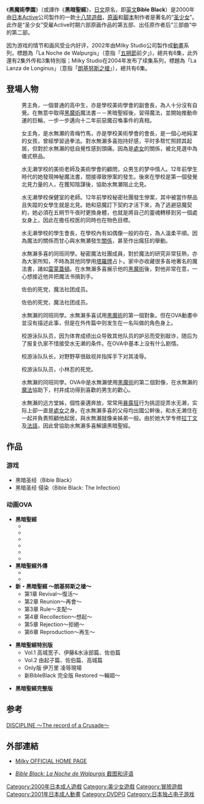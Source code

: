 {{Infobox animanga/Headerofja
|title= 黑魔術學園
|image= Bible Black package.jpg
|size= 198x
|caption= 
|japanese= バイブルブラック
|english= Bible Black
|kana= 
|romaji= Baiburu Burakku
|genre= [[冒險遊戲|冒險遊戲]]
}}
{{Infobox animanga/name
|original= 
|official= 
|formal= 
|common= 黑魔術學園、黑暗聖經
}}
{{Infobox animanga/Game
|Title= Bible Black<br />-La noche de walpurgis-
|Genre= 冒險遊戲
|Plat= Windows95/98/NT4/2000<br />2000/XP(スリム版)
|Spec= 
|Recommend= 
|Engine= 
|Patch= 
|Version= 
|Dev= 
|Pub= Active<br />くるりアクティブ(スリム版)
|Producer= {{lang|ja|ぽち屋}}
|Director= 
|Scenario= 
|CharacterDesign= 聖少女
|Sound= 
|Media= CD-ROM
|Play= 1人
|Date= 2000年7月14日<br />2006年9月29日(スリム版)
|Released= 
|Price= 8,800日圓（含稅9,240日圓）
|Sale= 
|Rating= 十八禁
|Device= 
|ContentsIcon= 
|Name= 
|End= 
|Save= 
|Size= 
|QSave= 
|QLoad= 
|Continue= 
|Screen= 640×480
|FScreen= 
|Music= CD-DA、MIDI
|Voice= 有
|Log= 有
|CGMode= 有
|MMode= 
|EMode= 有
|Skip= 有
|Auto= 有
|Etc= 
}}
{{Infobox animanga/OVA
|標題= 黑魔術學園
|原作= 
|導演= 
|企畫= 
|系列構成= 
|腳本= 
|分鏡= 
|演出= 
|人物原案= 聖少女
|人物設定= {{lang|ja|よし天}}
|作畫監督= 
|機械設定= 
|美術監督= 
|色彩設計= 
|撮影監督= 
|音響監督= 
|音樂= 
|動畫製作= {{lang|ja|ミルキー}}
|製作= {{lang|ja|ミュージアムピクチャーズ}}
|發售日= 
|開始= 2001年7月21日
|結束= 2003年6月25日
|話數= 6
|其他= 
}}
{{Infobox animanga/OVA
|標題= Bible Black外傳
|原作= 
|導演= 
|企畫= 
|系列構成= 
|腳本= 
|分鏡= 
|演出= 
|人物原案= 聖少女
|人物設定= {{lang|ja|よし天}}
|作畫監督= 
|機械設定= 
|美術監督= 
|色彩設計= 
|撮影監督= 
|音響監督= 
|音樂= 
|動畫製作= {{lang|ja|スタジオジャム}}
|製作= {{lang|ja|ミュージアムピクチャーズ}}
|發售日= 
|開始= 2002年5月25日
|結束= 2002年8月25日
|話數= 2
|其他= 
}}
{{Infobox animanga/OVA
|標題= 新・Bible Black
|原作= 
|導演= 羽舞緒
|企畫= 
|系列構成= 
|腳本= 
|分鏡= 
|演出= 
|人物原案= 聖少女
|人物設定= {{lang|ja|よし天}}
|作畫監督= 
|機械設定= 
|美術監督= 
|色彩設計= 
|撮影監督= 
|音響監督= 
|音樂= 
|動畫製作= {{lang|ja|スタジオジャム}}
|製作= {{lang|ja|「BibleBlack」アニメ製作委員会}}
|發售日= 
|開始= 2004年4月25日
|結束= 2007年12月25日
|話數= 6
|其他= 
}}
{{Infobox animanga/OVA
|標題= Bible Black・Only版
|原作= 
|導演= 羽舞緒
|企畫= 
|系列構成= 
|腳本= 
|分鏡= 
|演出= 
|人物原案= 聖少女
|人物設定= {{lang|ja|よし天}}
|作畫監督= 
|機械設定= 
|美術監督= 
|色彩設計= 
|撮影監督= 
|音響監督= 
|音樂= 
|動畫製作= {{lang|ja|スタジオジャム}}
|製作= {{lang|ja|Milky(第1巻)<br />「BibleBlack」アニメ製作委員会(第2巻)}}
|發售日= 
|開始= 2005年7月25日
|結束= 
|話數= 2
|其他= 
}}
{{Infobox animanga/Footerofja}}
《'''黑魔術學園'''》（或譯作《'''黑暗聖經'''》，[[日文|日文]]原名'''{{lang|ja|バイブルブラック}}'''，即[[英文|英文]]'''Bible Black'''）是2000年由[[日本|日本]]Active公司製作的一款[[十八禁遊戲|十八禁遊戲]]，[[原画|原画]]和[[脚本|脚本]]制作者是著名的“[[圣少女|圣少女]]”。此作是“圣少女”受雇Active时期六部原画作品的第五部、出任原作者后“三部曲”中的第二部。

因为游戏的情节和画风受业内好评，2002年由Milky Studio公司製作成[[動畫|動畫]]系列，標題為「La Noche de Walpurgis」（意指「[[五朔節|五朔節]]前夕」)，總共有6集，此外還有2集外传和3集特別版；Milky Studio在2004年发布了续集系列，標題為「La Lanza de Longinus」（意指「[[朗基努斯之槍|朗基努斯之槍]]」），總共有6集。

== 登場人物 ==
; {{nihongo|水無瀨多喜|水無瀬 多喜（みなせたき）||[[配音員|CV]]：平松琢也（一章、二章）/時田修}}
: 男主角，一個普通的高中生，亦是學校美術學會的副會長，為人十分沒有自覺。在無意中取得[[魔法|黑魔術]]魔法書－－黑暗聖經後，習得魔法，並開始推動命運的巨輪，一步一步邁向十二年前惡魔召喚事件的真相。

; {{nihongo|伊萬里胡桃|伊万里 胡桃（いまり くるみ）||CV：西島かおり}}
: 女主角，是水無瀬的青梅竹馬，亦是學校美術學會的會長，是一個心地純潔的女孩，曾經學習過拳法。對水無瀨多喜抱持好感，平时多帮忙照顾其起居，但對於水無瀨的低自覺性感到頭痛。因為是[[處女|處女]]的關係，被北見選中為儀式祭品。

; {{nihongo|高城寛子|高城 寛子（たかしろ ひろこ）||CV：木村明實（一章、二章）/二見渚}}
: 水无濑学校的美術老師及美術學會的顧問，众男生的梦中情人。12年前學生時代的她發現神秘魔法書，間接導致慘案的發生。後來在學校是第一個發覺北見力量的人，在獲知陰謀後，協助水無瀬阻止北見。

; {{nihongo|北見麗華|北見 麗華（きたみ れいか）||CV：城崎みちる}}
: 水无濑學校保健室的老師。12年前學校秘密社團發生慘案，其中被當作祭品且失蹤的女學生就是北見。她和惡魔訂下契約才活下來，為了逃避惡魔契約，她必須在五朔节午夜时更換身體，也就是將自己的靈魂轉移到另一個處女身上，因此在擔任校医的同時也在物色目標。

; {{nihongo|白木里香|白木 里香（しらき りか）||CV：小山リカ}}
: 水无濑學校的學生會長，在學校內有如偶像一般的存在，為人溫柔平順。因為魔法的關係而甘心與水無瀬發生[[性关系|關係]]，甚至作出瘋狂的舉動。

; {{nihongo|佐伯香織|佐伯 香織（さえき かおり）||CV：神林春奈}}
: 水無瀨多喜的同班同學。秘密魔法社團成員，對於魔法的研究非常狂熱，亦為大家所知，不時為其他同學用[[塔羅牌|塔羅牌]]占卜。家中亦收藏很多各地著名的魔法書，諸如[[雷蒙蓋頓|雷蒙蓋頓]]。在水無瀨多喜展示他的[[魔法|黑魔術]]後，對他非常在意，一心想接近他并把魔法书搞到手。

; {{nihongo|栗本真纪|栗本 真紀（くりもと まき）}}
: 佐伯的死党，魔法社团成员。

; {{nihongo|天月纯|天月 純（あまつき じゅん）}}
: 佐伯的死党，魔法社团成员。

; {{nihongo|伊藤美香|伊藤 美香（いとう みか）||CV：笹君佳（一章、二章）/西画まほ（オンリー版） }}
: 水無瀨的同班同學。水無瀨多喜试用[[魔法|黑魔術]]的第一個對象。但在OVA動畫中並沒有描述此事，但是在外传篇中则发生在一名叫做{{nihongo|持田润子|もちだ じゅんこ}}的角色身上。

; {{nihongo|野野草美由紀|野々草美由紀（ののぐさ みゆき）||CV：北村小枝子}}
: 校游泳队队员，因为体育成绩出众导致其他队员的妒忌而受到敲诈，随后为了报复仇家不惜接受水无濑的条件。在OVA中基本上没有什么剧情。

; {{nihongo|小林忍|小林 忍（こばやし しのぶ）}}
: 校游泳队队长，对野野草很敌视并指挥手下对其凌辱。

; {{nihongo|美樹本|美樹本（みきもと）||CV：桃沢明美}}
: 校游泳队队员，小林忍的死党。

; {{nihongo|村井亞由美|村井 亜由美（むらい あゆみ）||CV：冴瞳}}
: 水無瀨的同班同學。OVA中是水無瀨使用[[魔法|黑魔術]]的第二個對像，在水無瀨的[[魔法|魔法]]協助下，村井成功得到喜歡的男生的歡心。

; {{nihongo|水無瀨由起子|水無瀬 由起子（みなせ ゆきこ）||CV：柚木果南}}
: 水無瀨的远方堂姊，個性豪邁奔放，常常用[[暴露狂|暴露狂]]行为挑逗捉弄水无濑，实际上卻一直是[[處女|處女]]之身。在水無瀨多喜的父母均出國公幹後，和水无濑住在一起并負責照顧他起居，與水無瀨就像亲姊弟一般。由於她大学专修[[拉丁文|拉丁文]]及[[法語|法語]]，因此曾協助水無瀨多喜解讀黑暗聖經。

== 作品 ==
=== 游戏 ===
*黑暗圣经（Bible Black）
*黑暗圣经 侵染（Bible Black: The Infection）

=== 动画OVA ===
*'''黑暗聖經'''
**{{lang|ja|第一章・黒魔術の学園}}
**{{lang|ja|第二章・黒の儀式}}
**{{lang|ja|第三章・黒の生贄}}
**{{lang|ja|第四章・黒の愛撫}}
**{{lang|ja|第五章・黒の晩餐}}
**{{lang|ja|第六章・黒の降臨}}
*'''黑暗聖經外傳'''
**{{lang|ja|外傳1・黒の刻印}}
**{{lang|ja|外傳2・黒の祭壇}}
*'''新・黑暗聖經 ～朗基努斯之槍～'''
**第1章 Revival～復活～
**第2章 Reunion～再會～
**第3章 Rule～支配～
**第4章 Recollection～想起～
**第5章 Rejection～拒絕～
**第6章 Reproduction～再生～

*'''黑暗聖經特別版'''
**Vol.1 高城宽子、伊藤&水泳部篇、佐伯篇
**Vol.2 由起子篇、佐伯篇、高城篇
**Only版 伊万里 凌辱現場
**新BibleBlack 完全版 Restored ～輪廻～

*'''黑暗聖經完整版'''

== 参考 ==
[[DISCIPLINE_～The_record_of_a_Crusade～|DISCIPLINE ～The record of a Crusade～]]

== 外部連結 ==
*{{Ja icon}}[https://web.archive.org/web/20090318154535/http://www.ms-pictures.com/ Milky OFFICIAL HOME PAGE]
*{{En icon}}[http://www.uvlist.net/game-158340-Bible+Black%3A+La+Noche+de+Walpurgis ''Bible Black: La Noche de Walpurgis'' 截图和评语] {{Wayback|url=http://www.uvlist.net/game-158340-Bible+Black%3A+La+Noche+de+Walpurgis |date=20210307221755 }}

{{DEFAULTSORT:Bible Black}}
[[Category:2000年日本成人遊戲|Category:2000年日本成人遊戲]]
[[Category:美少女遊戲|Category:美少女遊戲]]
[[Category:冒險遊戲|Category:冒險遊戲]]
[[Category:2001年日本成人動畫|Category:2001年日本成人動畫]]
[[Category:DVDPG|Category:DVDPG]]
[[Category:日本独占电子游戏|Category:日本独占电子游戏]]